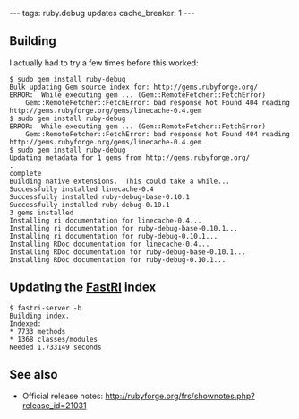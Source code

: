 ---
tags: ruby.debug updates
cache_breaker: 1
---
== Building ==

I actually had to try a few times before this worked:

<pre>$ sudo gem install ruby-debug
Bulk updating Gem source index for: http://gems.rubyforge.org/
ERROR:  While executing gem ... (Gem::RemoteFetcher::FetchError)
    Gem::RemoteFetcher::FetchError: bad response Not Found 404 reading http://gems.rubyforge.org/gems/linecache-0.4.gem
$ sudo gem install ruby-debug
ERROR:  While executing gem ... (Gem::RemoteFetcher::FetchError)
    Gem::RemoteFetcher::FetchError: bad response Not Found 404 reading http://gems.rubyforge.org/gems/linecache-0.4.gem
$ sudo gem install ruby-debug
Updating metadata for 1 gems from http://gems.rubyforge.org/
.
complete
Building native extensions.  This could take a while...
Successfully installed linecache-0.4
Successfully installed ruby-debug-base-0.10.1
Successfully installed ruby-debug-0.10.1
3 gems installed
Installing ri documentation for linecache-0.4...
Installing ri documentation for ruby-debug-base-0.10.1...
Installing ri documentation for ruby-debug-0.10.1...
Installing RDoc documentation for linecache-0.4...
Installing RDoc documentation for ruby-debug-base-0.10.1...
Installing RDoc documentation for ruby-debug-0.10.1...</pre>

== Updating the [[FastRI]] index ==

<pre>$ fastri-server -b
Building index.
Indexed:
* 7733 methods
* 1368 classes/modules
Needed 1.733149 seconds</pre>

== See also ==

* Official release notes: http://rubyforge.org/frs/shownotes.php?release_id=21031
